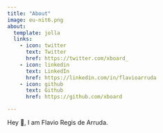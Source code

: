 ```yaml
---
title: "About"
image: eu-nit6.png
about:
  template: jolla
  links:
    - icon: twitter
      text: Twitter
      href: https://twitter.com/xboard_
    - icon: linkedin
      text: LinkedIn
      href: https://linkedin.com/in/flavioarruda
    - icon: github
      text: Github
      href: https://github.com/xboard

---
```


Hey 👋, I am Flavio Regis de Arruda.
